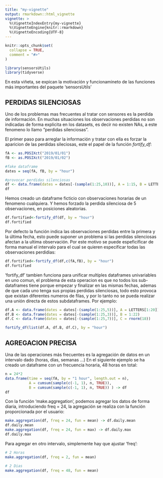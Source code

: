 ```yaml
---
title: "my-vignette"
output: rmarkdown::html_vignette
vignette: >
  %\VignetteIndexEntry{my-vignette}
  %\VignetteEngine{knitr::rmarkdown}
  %\VignetteEncoding{UTF-8}
---
```


```r
knitr::opts_chunk$set(
  collapse = TRUE,
  comment = "#>"
)
```

```r
library(sensorsUtils)
library(tidyverse)
```

En esta viñeta, se expican la motivación y funcionamineto de las funciones más importantes del paquete 'sensorsUtils'


## PERDIDAS SILENCIOSAS

Uno de los problemas mas frecuentes al tratar con sensores es la perdida de información.
En muchas situaciones los observaciones perdidas no son indicadas de forma explicita en los datasets, es decir no existen NAs, a este fenomeno lo llamo "perdidas silenciosas".

El primer paso para arreglar la información y tratar con ella es forzar la aparicion de las perdidas sileciosas, este el papel de la función *fortify_df*:

```r
fA <- as.POSIXct("2019/01/01")
fB <- as.POSIXct("2019/01/02")

#fake dataframe
dates = seq(fA, fB, by = "hour")

#provocar perdidas silenciosas
df <- data.frame(dates = dates[-(sample(1:25,10))], A = 1:15, B = LETTERS[1:15], C = rnorm(15))
df
```

Hemos creado un dataframe ficticio con observaciones horarias de un fenomeno cualquiera. Y hemos forzado la perdida silenciosa de 5 observaciones, en posiciones aleatorias.

```r
df.fortified<-fortify_df(df, by = "hour")
df.fortified
```


Por defecto la función indica las observaciones perdidas entre la primera y la última fecha, 
esto puede suponer un problema si las perdidas silenciosas afectan a la ultima observación. Por este motivo se puede espeficificar de forma manual el intervalo para el cual se quieren especificar todas las observaciones perdidias:

```r
df.fortified<-fortify_df(df,c(fA,fB), by = "hour")
df.fortified
```



'fortify_df' tambien funciona para unificar multiples dataframes univariables en uno comun, 
el problema de esta operacion es que no todos los sub-dataframes tiene porque empezar y finalizar
en las mismas fechas, ademas de que cada uno tenga sus propias perdidas silenciosas, todo esto 
provoca que existan diferentes numeros de filas, y por lo tanto no se pueda realizar una unión 
directa de estos subdataframes. Por ejemplo:

```r
df.A <- data.frame(dates = dates[-(sample(1:25,5))], A = LETTERS[1:20])
df.B <- data.frame(dates = dates[-(sample(1:25,3))], B = 1:22)
df.C <- data.frame(dates = dates[-(sample(1:25,7))], C = rnorm(18))

fortify_df(list(df.A, df.B, df.C), by = "hour")
```



## AGREGACION PRECISA

Una de las operaciones más frecuentes es la agregación de datos en un intervalo dado (horas, días, semanas ...)
En el siguiente ejemplo se ha creado un dataframe con un frecuencia horaria, 48 horas en total:

```r
n = 24*2
data.frame(time = seq(fA, by = "1 hour", length.out = n),
           A = cumsum(sample(c(-1, 1), n, TRUE)),
           B = cumsum(sample(c(-1, 1), n, TRUE)) ) -> df
df
```


Con la función 'make.aggregation', podemos agregar los datos de forma diaria, introduciendo freq = 24, la agregación se realiza con la función proporcionada por el usuario:

```r
make.aggregation(df, freq = 24, fun = mean) -> df.daily.mean
df.daily.mean
make.aggregation(df, freq = 24, fun = max) -> df.daily.max
df.daily.max
```

Para agregar en otro intervalo, simplemente hay que ajustar 'freq':

```r
# 2 Horas
make.aggregation(df, freq = 2, fun = mean)
```

```r
# 2 Dias
make.aggregation(df, freq = 48, fun = mean)
```





